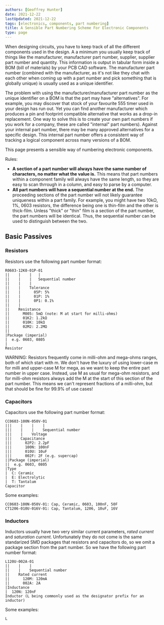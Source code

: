 ```yaml
---
authors: [Geoffrey Hunter]
date: 2021-12-22
lastUpdated: 2021-12-22
tags: [electronics, components, part numbering]
title: A Sensible Part Numbering Scheme For Electronic Components
type: page
---
```


When designing circuits, you have to keep track of all the different components used in the design. A a minimum you usually keep track of things like the manufacturer, manufacturer part number, supplier, supplier part number and quantity. This information is output in tabular form inside a BOM (bill of materials) by your PCB CAD software. The manufacturer part number (combined with the manufacturer, as it's not like they chat with each other when coming up with a part number and pick something that is globally unique) is usually used as a unique identifier.

The problem with using the manufacturer/manufacturer part number as the unique identifier on a BOM is that the part may have "alternatives". For example, you may discover that stock of your favourite 555 timer used in your design has run out. Yet you can find another manufacturer which produces a pin and footprint compatible alternative that works as a drop-in replacement. One way to solve this is to create your own part numbers if you work for a company, these are called "internal" part numbers). Against your internal part number, there may be many approved alternatives for a specific design. This internal part number offers a consistent way of tracking a logical component across many versions of a BOM.

This page presents a sensible way of numbering electronic components.

Rules:

* **A section of a part number will always have the same number of characters, no matter what the value is.** This means that part numbers within a component family will always have the same length, so they are easy to scan thrrough in a column, and easy to parse by a computer.
* **All part numbers will have a sequential number at the end.** The proceeding sections of the part number will not likely guarantee uniqueness within a part family. For example, you might have two 10kΩ, 1%, 0603 resistors, the difference being one is thin-film and the other is thick-film. Unless "thick" or "thin" film is a section of the part number, the part numbers will be identical. Thus, the sequential number can be used to distinguish between the two.

## Basic Passives

### Resistors

Resistors use the following part number format:

```text
R0603-12K0-01P-01
||    |    |   |
||    |    |   Sequential number
||    |    |
||    |    Tolerance
||    |      05P: 5%
||    |      01P: 1%
||    |      0P1: 0.1%
||    |
||    Resistance
||      M005: 5mΩ (note: M at start for milli-ohms)
||      01K2: 1.2kΩ
||      010K: 10kΩ
||      02M2: 2.2MΩ
||
|Package (imperial)
|  e.g. 0603, 0805
|
Resistor
```

WARNING: Resistors frequently come in milli-ohm and mega-ohms ranges, both of which start with m. We don't have the luxury of using lower-case m for milli and upper-case M for mega, as we want to keep the entire part number in upper case. Instead, use M as usual for mega-ohm resistors, and for milli-ohm resistors always add the M at the start of this section of the part number. This means we can't represent fractions of a milli-ohm, but that should be fine for 99.9% of use cases!

### Capacitors

Capacitors use the following part number format:

```text
CC0603-100N-050V-01
|||    |    |    |
|||    |    |    Sequential number
|||    |    Voltage
|||    Capacitance
|||      02P2: 2.2pF
|||      100N: 100nF
|||      010U: 10uF
|||      002F: 2F (e.g. supercap)
||Package (imperial)
||  e.g. 0603, 0805
|Type
|  C: Ceramic
|  E: Electrolytic
|  T: Tantalum
Capacitor
```

Some examples:

```text
CC0603-100N-050V-01: Cap, Ceramic, 0603, 100nF, 50F
CT1206-010U-016V-01: Cap, Tantalum, 1206, 10uF, 16V
```

###  Inductors

Inductors usually have two very similar current parameters, _rated current_ and _saturation current_. Unfortunately they do not come is the same standarized SMD packages that resistors and capacitors do, so we omit a package section from the part number. So we have the following part number format:

```text
L120U-002A-01
||    |    |
||    |    Sequential number
||    Rated current
||      120M: 120mA
||      002A: 2A
|Inductance
|  120N: 120nF
Inductor (L being commonly used as the designator prefix for an inductor)
```

Some examples:

```text
L
```
